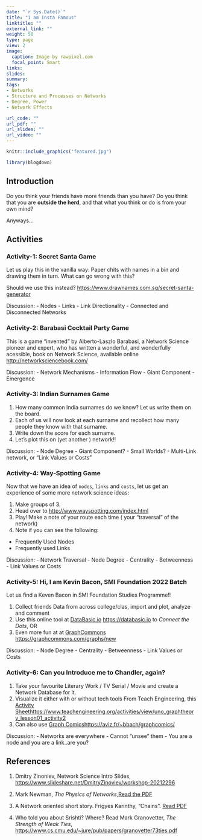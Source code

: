 ```yaml
---
date: "`r Sys.Date()`"
title: "I am Insta Famous"
linktitle: ""
external_link: ""
weight: 50
type: page
view: 2
image:
  caption: Image by rawpixel.com
  focal_point: Smart
links:
slides: 
summary: 
tags:
- Networks
- Structure and Processes on Networks
- Degree, Power
- Network Effects

url_code: ""
url_pdf: ""
url_slides: ""
url_video: ""
---
```


```r
knitr::include_graphics("featured.jpg")
```

```r
library(blogdown)

```

## Introduction

Do you think your friends have more friends than you have? 
Do you think that you are **outside the herd**, and that what you think or do is from your own mind?

Anyways...

## Activities


### Activity-1: Secret Santa Game

Let us play this in the vanilla way: Paper chits with names in a bin and drawing them in turn.
What can go wrong with this?

Should we use this instead? <https://www.drawnames.com.sg/secret-santa-generator>

Discussion: 
- Nodes
- Links
- Link Directionality
- Connected and Disconnected Networks


### Activity-2: Barabasi Cocktail Party Game

This is a game "invented" by Alberto-Laszlo Barabasi, a Network Science pioneer and expert, who has written a wonderful, and wonderfully acessible, book on Network Science, available online <http://networksciencebook.com/> 

Discussion:
- Network Mechanisms
- Information Flow
- Giant Component
- Emergence

### Activity-3: Indian Surnames Game

1. How many common India surnames do we know? Let us write them on the board.
1. Each of us will now look at each surname and recollect how many people they know with that surname. 
1. Write down the score for each surname.
1. Let's plot this on (yet another ) network!!

Discussion:
- Node Degree
- Giant Component?
- Small Worlds?
- Multi-Link network, or "Link Values or Costs"

### Activity-4: Way-Spotting Game

Now that we have an idea of `nodes`, `links` and `costs`, let us get an experience of some more network science ideas:

1. Make groups of 3.
1. Head over to <http://www.wayspotting.com/index.html>
1. Play!!Make a note of your route each time ( your "traversal" of the network)
1. Note if you can see the following:
 - Frequently Used Nodes
 - Frequently used Links

Discussion:
- Network Traversal
- Node Degree
- Centrality
- Betweenness
- Link Values or Costs

### Activity-5: Hi, I am Kevin Bacon, SMI Foundation 2022 Batch

Let us find a Keven Bacon in SMI Foundation Studies Programme!!

1. Collect friends Data from across college/clas, import and plot, analyze and comment
1. Use this online tool at [DataBasic.io](https://databasic.io) <https://databasic.io> to *Connect the Dots*, OR
1. Even more fun at at [GraphCommons](https://graphcommons.com/graphs/new) <https://graphcommons.com/graphs/new>

Discussion:
- Node Degree
- Centrality
- Betweenness
- Link Values or Costs

### Activity-6: Can you Introduce me to Chandler, again?

1. Take your favourite Literary Work / TV Serial / Movie and create a Network Database for it.
1. Visualize it either with or without tech tools From Teach Engineering, this [Activity Sheet](https://www.teachengineering.org/activities/view/uno_graphtheory_lesson01_activity2)<https://www.teachengineering.org/activities/view/uno_graphtheory_lesson01_activity2>
1. Can also use [Graph Comics](https://aviz.fr/~bbach/graphcomics/)<https://aviz.fr/~bbach/graphcomics/>

Discussion:
- Networks are everywhere
- Cannot "unsee" them
- You are a node and you are a link..are you?

## References

1. Dmitry Zinoniev, Network Science Intro Slides, <https://www.slideshare.net/DmitryZinoviev/workshop-20212296>


1. Mark Newman, *The Physics of Networks*,[Read the PDF](Mark-Newman-Physics-of-Networks.pdf)

1. A Network oriented short story. Frigyes Karinthy, "Chains".  [Read PDF](http://vadeker.net/articles/Karinthy-Chain-Links_1929.pdf)

1. Who told you about Srishti? Where? Read Mark Granovetter, *The Strength of Weak Ties*, <https://www.cs.cmu.edu/~jure/pub/papers/granovetter73ties.pdf>






